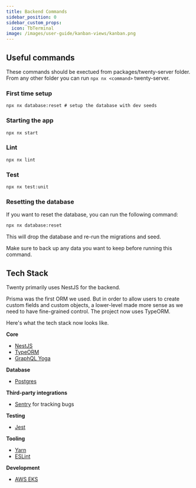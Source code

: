 ```yaml
---
title: Backend Commands
sidebar_position: 0
sidebar_custom_props:
  icon: TbTerminal
image: /images/user-guide/kanban-views/kanban.png
---
```


## Useful commands

These commands should be exectued from packages/twenty-server folder.
From any other folder you can run `npx nx <command>` twenty-server.

### First time setup

```
npx nx database:reset # setup the database with dev seeds
```

###  Starting the app

```
npx nx start
```

### Lint

```
npx nx lint
```

### Test

```
npx nx test:unit
```

### Resetting the database

If you want to reset the database, you can run the following command:

```bash
npx nx database:reset
```

<ArticleWarning>

This will drop the database and re-run the migrations and seed.

Make sure to back up any data you want to keep before running this command.

</ArticleWarning>

## Tech Stack

Twenty primarily uses NestJS for the backend. 

Prisma was the first ORM we used. But in order to allow users to create custom fields and custom objects, a lower-level made more sense as we need to have fine-grained control. The project now uses TypeORM. 

Here's what the tech stack now looks like. 


**Core**
- [NestJS](https://nestjs.com/)
- [TypeORM](https://typeorm.io/)
- [GraphQL Yoga](https://the-guild.dev/graphql/yoga-server)

**Database**
- [Postgres](https://www.postgresql.org/)

**Third-party integrations**
- [Sentry](https://sentry.io/welcome/) for tracking bugs

**Testing**
- [Jest](https://jestjs.io/)

**Tooling**
- [Yarn](https://yarnpkg.com/)
- [ESLint](https://eslint.org/)

**Development**
- [AWS EKS](https://aws.amazon.com/eks/) 